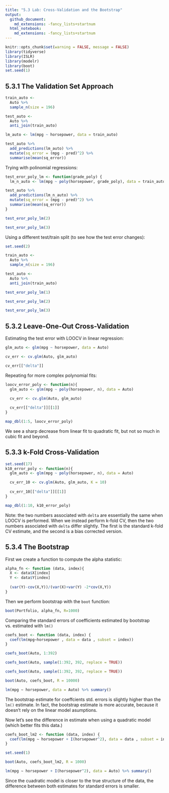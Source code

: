 ```yaml
---
title: "5.3 Lab: Cross-Validation and the Bootstrap"
output: 
  github_document:
    md_extensions: -fancy_lists+startnum
  html_notebook: 
    md_extensions: -fancy_lists+startnum
---
```


```r
knitr::opts_chunk$set(warning = FALSE, message = FALSE)
library(tidyverse)
library(ISLR)
library(modelr)
library(boot)
set.seed(1)
```

## 5.3.1 The Validation Set Approach
```r
train_auto <- 
  Auto %>% 
  sample_n(size = 196)

test_auto <- 
  Auto %>% 
  anti_join(train_auto)

lm_auto <- lm(mpg ~ horsepower, data = train_auto)

test_auto %>% 
  add_predictions(lm_auto) %>% 
  mutate(sq_error = (mpg - pred)^2) %>% 
  summarise(mean(sq_error))
```

Trying with polinomial regressions:
```r
test_eror_poly_lm <- function(grade_poly) {
  lm_n_auto <- lm(mpg ~ poly(horsepower, grade_poly), data = train_auto)

test_auto %>% 
  add_predictions(lm_n_auto) %>% 
  mutate(sq_error = (mpg - pred)^2) %>% 
  summarise(mean(sq_error))
}
```

```r
test_eror_poly_lm(2)
```

```r
test_eror_poly_lm(3)
```

Using a different test/train split (to see how the test error changes):
```r
set.seed(2)

train_auto <- 
  Auto %>% 
  sample_n(size = 196)

test_auto <- 
  Auto %>% 
  anti_join(train_auto)
```

```r
test_eror_poly_lm(1)
```

```r
test_eror_poly_lm(2)
```

```r
test_eror_poly_lm(3)
```

## 5.3.2 Leave-One-Out Cross-Validation
Estimating the test error with LOOCV in linear regression: 
```r
glm_auto <- glm(mpg ~ horsepower, data = Auto)

cv_err <- cv.glm(Auto, glm_auto)

cv_err[["delta"]]
```

Repeating for more complex polynomial fits:
```r
loocv_error_poly <- function(n){
  glm_auto <- glm(mpg ~ poly(horsepower, n), data = Auto)

  cv_err <- cv.glm(Auto, glm_auto)
  
  cv_err[["delta"]][[1]]
}

map_dbl(1:5, loocv_error_poly)
```

We see a sharp decrease from linear fit to quadratic fit, but not so much in cubic fit and beyond.

## 5.3.3 k-Fold Cross-Validation

```r
set.seed(17)
k10_error_poly <- function(n){
  glm_auto <- glm(mpg ~ poly(horsepower, n), data = Auto)

  cv_err_10 <- cv.glm(Auto, glm_auto, K = 10)
  
  cv_err_10[["delta"]][[1]]
}

map_dbl(1:10, k10_error_poly)
```

Note: the two numbers associated with `delta` are essentially the same when LOOCV is performed. When we instead perform k-fold CV, then the two numbers associated with `delta` differ slightly. The first is the standard k-fold CV estimate, and the second is a bias corrected version.

## 5.3.4 The Bootstrap

First we create a function to compute the alpha statistic:
```r
alpha_fn <- function (data, index){
  X <- data$X[index]
  Y <- data$Y[index]
  
  (var(Y)-cov(X,Y))/(var(X)+var(Y) -2*cov(X,Y))
}
```

Then we perform bootstrap with the `boot` function:
```r
boot(Portfolio, alpha_fn, R=1000)
```

Comparing the standard errors of coefficients estimated by bootstrap vs. estimated with `lm()`
```r
coefs_boot <- function (data, index) {
  coef(lm(mpg∼horsepower , data = data , subset = index))
}

coefs_boot(Auto, 1:392)
```

```r
coefs_boot(Auto, sample(1:392, 392, replace = TRUE))
```

```r
coefs_boot(Auto, sample(1:392, 392, replace = TRUE))
```

```r
boot(Auto, coefs_boot, R = 10000)
```

```r
lm(mpg ∼ horsepower, data = Auto) %>% summary()
```

The bootstrap estimate for coeffcients std. errors is slightly higher than the `lm()` estimate. In fact, the bootstrap estimate is more accurate, because it doesn't rely on the linear model asumptions.

Now let's see the difference in estimate when using a quadratic model (which better fits this data.)
```r
coefs_boot_lm2 <- function (data, index) {
  coef(lm(mpg ∼ horsepower + I(horsepower^2), data = data , subset = index))
}

set.seed(1)

boot(Auto, coefs_boot_lm2, R = 1000)
```

```r
lm(mpg ∼ horsepower + I(horsepower^2), data = Auto) %>% summary()
```

Since the cuadratic model is closer to the true structure of the data, the difference between both estimates for standard errors is smaller.